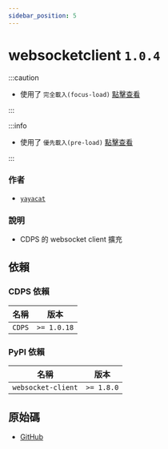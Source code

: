 ```yaml
---
sidebar_position: 5
---
```


# websocketclient `1.0.4`

:::caution

- 使用了 `完全載入(focus-load)` [點擊查看](../more/focus_load.mdx)

:::
  
:::info

- 使用了 `優先載入(pre-load)` [點擊查看](../more/pre_load.mdx)

:::

### 作者

- [`yayacat`](https://github.com/yayacat)

### 說明

- CDPS 的 websocket client 擴充

## 依賴

### CDPS 依賴

| 名稱   | 版本        |
| ------ | ----------- |
| `CDPS` | `>= 1.0.18` |

### PyPI 依賴

| 名稱               | 版本       |
| ------------------ | ---------- |
| `websocket-client` | `>= 1.8.0` |

## 原始碼

- [GitHub](https://github.com/ExpTechTW/CDPS-websocketclient)
